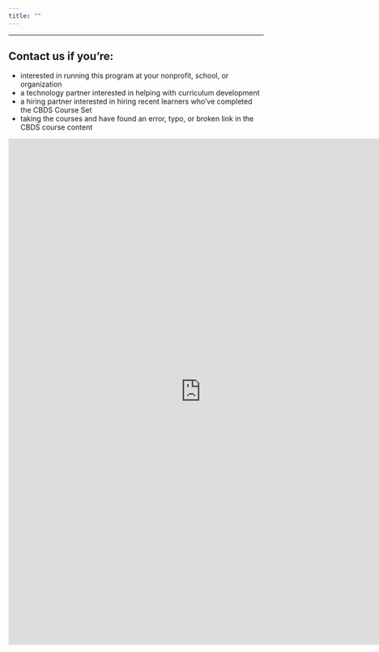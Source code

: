 ```yaml
---
title: ""
---
```


------

## Contact us if you're:

- interested in running this program at your nonprofit, school, or organization
- a technology partner interested in helping with curriculum development
- a hiring partner interested in hiring recent learners who've completed the CBDS Course Set
- taking the courses and have found an error, typo, or broken link in the CBDS course content

<iframe src="https://docs.google.com/forms/d/e/1FAIpQLSdjDRBih9ovgEw015Yl3g3dN7nxR03A82ttWbBJmV6_xtCMdw/viewform?embedded=true" width="760" height="1000" frameborder="0" marginheight="0" marginwidth="0">Loading...</iframe>


